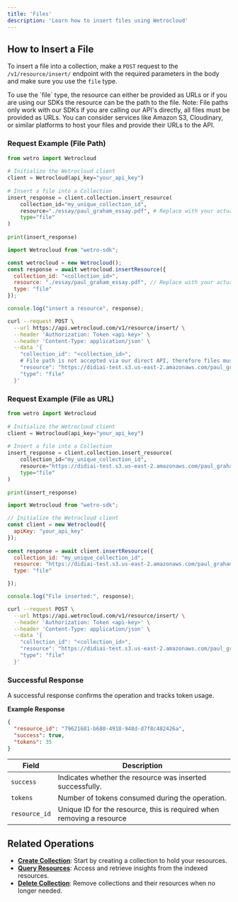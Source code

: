 ```yaml
---
title: 'Files'
description: 'Learn how to insert files using Wetrocloud'
---
```


## How to Insert a File

To insert a file into a collection, make a `POST` request to the `/v1/resource/insert/` endpoint with the required parameters in the body and make sure you use the `file` type.

<Note>
To use the `file` type, the resource can either be provided as URLs or if you are using our SDKs the resource can be the path to the file.
Note: File paths only work with our SDKs if you are calling our API's directly, all files must be provided as URLs. You can consider services like Amazon S3, Cloudinary, or similar platforms to host your files and provide their URLs to the API. 
</Note>


### Request Example (File Path)
<CodeGroup>
 
```python Python
from wetro import Wetrocloud
    
# Initialize the Wetrocloud client
client = Wetrocloud(api_key="your_api_key")
    
# Insert a file into a Collection
insert_response = client.collection.insert_resource(
    collection_id="my_unique_collection_id",
    resource="./essay/paul_graham_essay.pdf", # Replace with your actual file path
    type="file"
)
    
print(insert_response)
```

```javascript Javascript
import Wetrocloud from "wetro-sdk";

const wetrocloud = new Wetrocloud();
const response = await wetrocloud.insertResource({
  collection_id: "<collection_id>",
  resource: "./essay/paul_graham_essay.pdf", // Replace with your actual file path
  type: "file"
});

console.log("insert a resource", response);
```

```bash cURL
curl --request POST \
  --url https://api.wetrocloud.com/v1/resource/insert/ \
  --header 'Authorization: Token <api-key>' \
  --header 'Content-Type: application/json' \
  --data '{
    "collection_id": "<collection_id>",
    # File path is not accepted via our direct API, therefore files must be provided as URL
    "resource": "https://didiai-test.s3.us-east-2.amazonaws.com/paul_graham_essay.pdf", 
    "type": "file"
  }'
```
</CodeGroup>

### Request Example (File as URL)
<CodeGroup>
 
```python Python
from wetro import Wetrocloud
    
# Initialize the Wetrocloud client
client = Wetrocloud(api_key="your_api_key")
    
# Insert a file into a Collection
insert_response = client.collection.insert_resource(
    collection_id="my_unique_collection_id",
    resource="https://didiai-test.s3.us-east-2.amazonaws.com/paul_graham_essay.pdf",
    type="file"
)
    
print(insert_response)
```

```javascript JavaScript
import Wetrocloud from "wetro-sdk";

// Initialize the Wetrocloud client
const client = new Wetrocloud({
  apiKey: "your_api_key"
});
                            
const response = await client.insertResource({
  collection_id: "my_unique_collection_id",
  resource: "https://didiai-test.s3.us-east-2.amazonaws.com/paul_graham_essay.pdf",
  type: "file"

});

console.log("File inserted:", response);
```

```bash cURL
curl --request POST \
  --url https://api.wetrocloud.com/v1/resource/insert/ \
  --header 'Authorization: Token <api-key>' \
  --header 'Content-Type: application/json' \
  --data '{
    "collection_id": "<collection_id>",
    "resource": "https://didiai-test.s3.us-east-2.amazonaws.com/paul_graham_essay.pdf", 
    "type": "file"
  }'
```
</CodeGroup>

### Successful Response

A successful response confirms the operation and tracks token usage.

**Example Response**

```json
{
  "resource_id": "79621681-b680-4918-948d-d7f8c482426a",
  "success": true,
  "tokens": 35
}
```

| Field      | Description                                     |
|------------|-------------------------------------------------|
| `success`  | Indicates whether the resource was inserted successfully. |
| `tokens`   | Number of tokens consumed during the operation. |
| `resource_id`   | Unique ID for the resource, this is required when removing a resource |

## Related Operations

- **[Create Collection](create)**: Start by creating a collection to hold your resources.
- **[Query Resources](query)**: Access and retrieve insights from the indexed resources.
- **[Delete Collection](delete)**: Remove collections and their resources when no longer needed.
